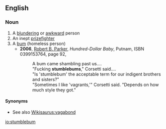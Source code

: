 ==English==
===Noun===
{{en-noun}}
# A [[blundering]] or [[awkward]] person
# An inept [[prizefighter]]
# A [[bum]] (homeless person)
#*'''2006''', [[w:Robert B. Parker|Robert B. Parker]], ''Hundred-Dollar Baby'', Putnam, ISBN 0399153764, page 92,
#*:A bum came shambling past us....
#*:"Fucking '''stumblebums'''," Corsetti said....
#*:"Is 'stumblebum' the acceptable term for our indigent brothers and sisters?"
#*:"Sometimes I like 'vagrants,'" Corsetti said. "Depends on how much style they got."

====Synonyms====
* See also [[Wikisaurus:vagabond]]

[[io:stumblebum]]